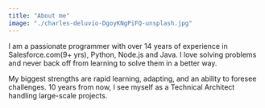 ```yaml
---
title: "About me"
image: "./charles-deluvio-DgoyKNgPiFQ-unsplash.jpg"
---
```



I am a passionate programmer with over 14 years of experience in Salesforce.com(9+ yrs), Python, Node.js and Java. I love solving problems and never back off from learning to solve them in a better way.

My biggest strengths are rapid learning, adapting, and an ability to foresee challenges. 10 years from now, I see myself as a Technical Architect handling large-scale projects.

